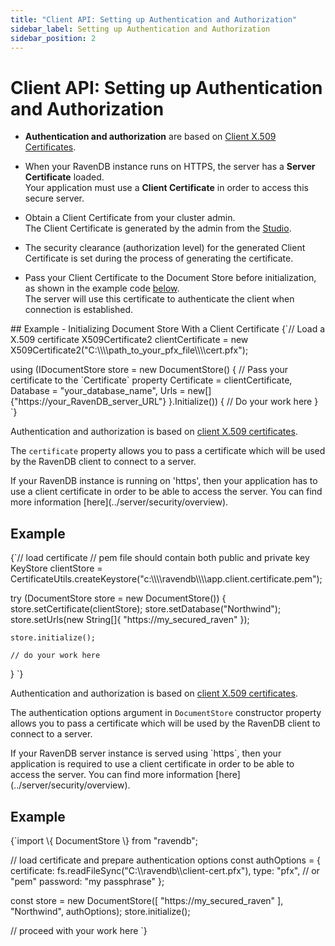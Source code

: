 ---
title: "Client API: Setting up Authentication and Authorization"
sidebar_label: Setting up Authentication and Authorization
sidebar_position: 2
---




# Client API: Setting up Authentication and Authorization
<LanguageSwitcher supportedLanguages={supportedLanguages} />
<LanguageContent language="csharp">

<Admonition type="note" title="Note">

* **Authentication and authorization** are based on [Client X.509 Certificates](../server/security/authorization/security-clearance-and-permissions).  

* When your RavenDB instance runs on HTTPS, the server has a **Server Certificate** loaded.  
Your application must use a **Client Certificate** in order to access this secure server.  

* Obtain a Client Certificate from your cluster admin.  
The Client Certificate is generated by the admin from the [Studio](../server/security/authentication/certificate-management).  

* The security clearance (authorization level) for the generated Client Certificate is set during the process of generating the 
certificate.  

* Pass your Client Certificate to the Document Store before initialization, as shown in the example code 
[below](../client-api/setting-up-authentication-and-authorization#example---initializing-document-store-with-a-client-certificate).  
The server will use this certificate to authenticate the client when connection is established.  

</Admonition>
## Example - Initializing Document Store With a Client Certificate

<TabItem value="something" label="client_cert">
<CodeBlock language="csharp">
{`// Load a X.509 certificate
X509Certificate2 clientCertificate = new X509Certificate2("C:\\\\path_to_your_pfx_file\\\\cert.pfx");

using (IDocumentStore store = new DocumentStore()
\{
    // Pass your certificate to the \`Certificate\` property
    Certificate = clientCertificate,
    Database = "your_database_name",
    Urls = new[] \{"https://your_RavenDB_server_URL"\}
\}.Initialize())
\{
    // Do your work here
\}
`}
</CodeBlock>
</TabItem>




</LanguageContent>
<LanguageContent language="java">


Authentication and authorization is based on [client X.509 certificates](../server/security/authorization/security-clearance-and-permissions).

The `certificate` property allows you to pass a certificate which will be used by the RavenDB client to connect to a server. 

<Admonition type="note" title="Note">
If your RavenDB instance is running on 'https', then your application has to use a client certificate in order to be able to access the server. You can find more information [here](../server/security/overview).
</Admonition>

## Example

<TabItem value="something-something" label="client_cert">
<CodeBlock language="java">
{`// load certificate
// pem file should contain both public and private key
KeyStore clientStore = CertificateUtils.createKeystore("c:\\\\ravendb\\\\app.client.certificate.pem");

try (DocumentStore store = new DocumentStore())  \{
    store.setCertificate(clientStore);
    store.setDatabase("Northwind");
    store.setUrls(new String[]\{ "https://my_secured_raven" \});

    store.initialize();

    // do your work here
\}
`}
</CodeBlock>
</TabItem>


</LanguageContent>
<LanguageContent language="nodejs">


Authentication and authorization is based on [client X.509 certificates](../server/security/authorization/security-clearance-and-permissions).

The authentication options argument in `DocumentStore` constructor property allows you to pass a certificate which will be used by the RavenDB client to connect to a server. 

<Admonition type="note" title="Note">
If your RavenDB server instance is served using `https`, then your application is required to use a client certificate in order to be able to access the server. You can find more information [here](../server/security/overview).
</Admonition>

## Example

<TabItem value="something-something" label="client_cert">
<CodeBlock language="nodejs">
{`import \{ DocumentStore \} from "ravendb";

// load certificate and prepare authentication options
const authOptions = \{
    certificate: fs.readFileSync("C:\\\\ravendb\\\\client-cert.pfx"),
    type: "pfx", // or "pem"
    password: "my passphrase"
\};

const store = new DocumentStore([ "https://my_secured_raven" ], "Northwind", authOptions);
store.initialize();

// proceed with your work here
`}
</CodeBlock>
</TabItem>


</LanguageContent>